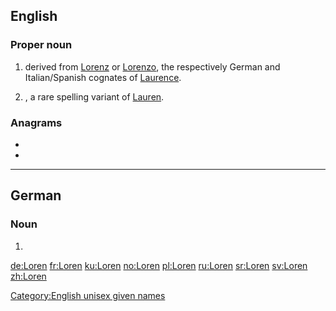 ==English==

===Proper noun===
{{en-proper noun}}

# {{given name|male|from=Latin}} derived from [[Lorenz]] or [[Lorenzo]], the respectively German and Italian/Spanish cognates of [[Laurence]].
# {{given name|female|from=Latin}}, a rare spelling variant of [[Lauren]].

===Anagrams===
* {{l|en|enrol}}
* {{l|en|loner}}

[[Category:English unisex given names]]
----

==German==

===Noun===
{{head|de|noun form|g=f}}

# {{plural of|Lore|lang=de}}

[[de:Loren]]
[[fr:Loren]]
[[ku:Loren]]
[[no:Loren]]
[[pl:Loren]]
[[ru:Loren]]
[[sr:Loren]]
[[sv:Loren]]
[[zh:Loren]]
